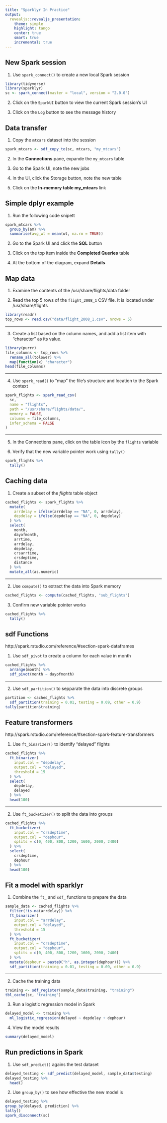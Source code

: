 ```yaml
---
title: "Sparklyr In Practice"
output:
  revealjs::revealjs_presentation:
    theme: simple
    highlight: tango
    center: true
    smart: true
    incremental: true
---
```


## New Spark session

1. Use `spark_connect()` to create a new local Spark session
```r
library(tidyverse)
library(sparklyr)
sc <- spark_connect(master = "local", version = "2.0.0")
```

2. Click on the `SparkUI` button to view the current Spark session's UI

3. Click on the `Log` button to see the message history

## Data transfer

1. Copy the `mtcars` dataset into the session
```r
spark_mtcars <- sdf_copy_to(sc, mtcars, "my_mtcars")
```

2. In the **Connections** pane, expande the `my_mtcars` table

3. Go to the Spark UI, note the new jobs

4. In the UI, click the Storage button, note the new table

5. Click on the **In-memory table my_mtcars** link

## Simple dplyr example

1. Run the following code snipett
```r
spark_mtcars %>%
  group_by(am) %>%
  summarise(avg_wt = mean(wt, na.rm = TRUE))
```

2. Go to the Spark UI and click the **SQL** button 

3. Click on the top item inside the **Completed Queries** table

4. At the bottom of the diagram, expand **Details**

## Map data

1. Examine the contents of the /usr/share/flights/data folder

2. Read the top 5 rows of the `flight_2008_1` CSV file.  It is located under /usr/share/flights
```r
library(readr)
top_rows <- read.csv("data/flight_2008_1.csv", nrows = 5)
```
---

3. Create a list based on the column names, and add a list item with "character" as its value.
```r
library(purrr)
file_columns <- top_rows %>%
  rename_all(tolower) %>%
  map(function(x) "character")
head(file_columns)
```

---

4. Use `spark_read()` to "map" the file's structure and location to the Spark context
```r
spark_flights <- spark_read_csv(
  sc,
  name = "flights",
  path = "/usr/share/flights/data/",
  memory = FALSE,
  columns = file_columns,
  infer_schema = FALSE
)
```
---

5. In the Connections pane, click on the table icon by the `flights` variable

6. Verify that the new variable pointer work using `tally()`
```r
spark_flights %>%
  tally()
```

## Caching data

1. Create a subset of the *flights* table object
```r
cached_flights <- spark_flights %>%
  mutate(
    arrdelay = ifelse(arrdelay == "NA", 0, arrdelay),
    depdelay = ifelse(depdelay == "NA", 0, depdelay)
  ) %>%
  select(
    month,
    dayofmonth,
    arrtime,
    arrdelay,
    depdelay,
    crsarrtime,
    crsdeptime,
    distance
  ) %>%
  mutate_all(as.numeric)
```

---

2. Use `compute()` to extract the data into Spark memory
```r
cached_flights <- compute(cached_flights, "sub_flights")
```

3. Confirm new variable pointer works
```r
cached_flights %>%
  tally()
```

## sdf Functions
http://spark.rstudio.com/reference/#section-spark-dataframes 

1. Use `sdf_pivot` to create a column for each value in month
```r
cached_flights %>%
  arrange(month) %>%
  sdf_pivot(month ~ dayofmonth)
```

---

2. Use `sdf_partition()` to sepparate the data into discrete groups
```r
partition <- cached_flights %>%
  sdf_partition(training = 0.01, testing = 0.09, other = 0.9)
tally(partition$training)
```


## Feature transformers

http://spark.rstudio.com/reference/#section-spark-feature-transformers


1. Use `ft_binarizer()` to identify "delayed" flights
```r
cached_flights %>%
  ft_binarizer(
    input.col = "depdelay",
    output.col = "delayed",
    threshold = 15
  ) %>%
  select(
    depdelay,
    delayed
  ) %>%
  head(100)
```

---


2. Use `ft_bucketizer()` to split the data into groups
```r
cached_flights %>%
  ft_bucketizer(
    input.col = "crsdeptime",
    output.col = "dephour",
    splits = c(0, 400, 800, 1200, 1600, 2000, 2400)
  ) %>%
  select(
    crsdeptime,
    dephour
  ) %>%
  head(100)
```

## Fit a model with sparklyr

1. Combine the `ft_` and `sdf_` functions to prepare the data
```r
sample_data <- cached_flights %>%
  filter(!is.na(arrdelay)) %>%
  ft_binarizer(
    input.col = "arrdelay",
    output.col = "delayed",
    threshold = 15
  ) %>%
  ft_bucketizer(
    input.col = "crsdeptime",
    output.col = "dephour",
    splits = c(0, 400, 800, 1200, 1600, 2000, 2400)
  ) %>%
  mutate(dephour = paste0("h", as.integer(dephour))) %>%
  sdf_partition(training = 0.01, testing = 0.09, other = 0.9)
```

---

2. Cache the training data
```r
training <- sdf_register(sample_data$training, "training")
tbl_cache(sc, "training")
```


3. Run a logistic regression model in Spark
```r
delayed_model <- training %>%
  ml_logistic_regression(delayed ~ depdelay + dephour)
```

4. View the model results
```r
summary(delayed_model)
```

## Run predictions in Spark

1. Use `sdf_predict()` agains the test dataset
```r
delayed_testing <- sdf_predict(delayed_model, sample_data$testing)
delayed_testing %>%
  head()
```

2. Use `group_by()` to see how effective the new model is
```r
delayed_testing %>%
group_by(delayed, prediction) %>%
tally()
spark_disconnect(sc)
```